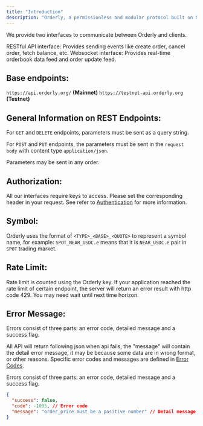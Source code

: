 ```yaml
---
title: "Introduction"
description: "Orderly, a permissionless and modular protocol built on NEAR."
---
```

We provide two interfaces to communicate between Orderly and clients.

RESTful API interface: Provides sending events like create order, cancel order, fetch balance, etc.
Websocket interface: Provides real-time orderbook data feed and order update feed.

## Base endpoints:

`https://api.orderly.org/` **(Mainnet)**
`https://testnet-api.orderly.org` **(Testnet)**

## General Information on REST Endpoints:

For `GET` and `DELETE` endpoints, parameters must be sent as a query string.

For `POST` and `PUT` endpoints, the parameters must be sent in the `request body` with content type `application/json`.

Parameters may be sent in any order.

## Authorization:
All our interfaces require keys to access.
Please set the corresponding header in your request. See refer to [Authentication](/build-on-near/near-api/authentication) for more information.

## Symbol:
Orderly uses the format of `<TYPE>_<BASE>_<QUOTE>` to represent a symbol name, for example: `SPOT_NEAR_USDC.e` means that it is `NEAR_USDC.e` pair in `SPOT` trading market.

## Rate Limit:
Rate limit is counted using the Orderly key. If your application reached the rate limit of certain endpoint, the server will return an error result with http code 429. You may need wait until next time horizon.

## Error Message:

Errors consist of three parts: an error code, detailed message and a success flag.

All API will return following json when api fails, the "message" will contain the detail error message, it may be because some data are in wrong format, or other reasons.
Specific error codes and messages are defined in [Error Codes](/build-on-near/near-api/error-codes).

Errors consist of three parts: an error code, detailed message and a success flag.

```json
{
  "success": false,
  "code": -1005, // Error code
  "message": "order_price must be a positive number" // Detail message  
}
```